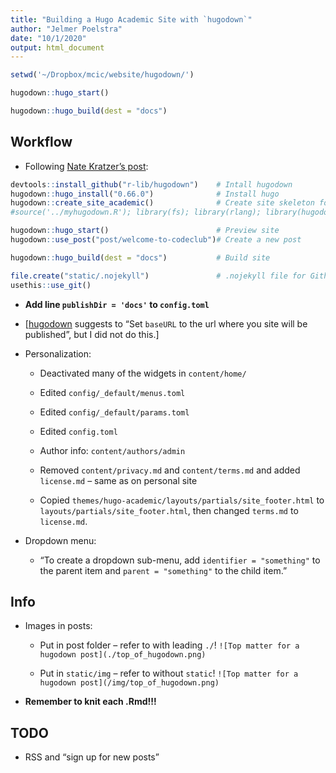 ```yaml
---
title: "Building a Hugo Academic Site with `hugodown`"
author: "Jelmer Poelstra"
date: "10/1/2020"
output: html_document
---
```


```r
setwd('~/Dropbox/mcic/website/hugodown/')

hugodown::hugo_start()

hugodown::hugo_build(dest = "docs")
```

## Workflow

-   Following [Nate Kratzer's post](https://www.natekratzer.com/post/using_hugodown/):

```r
devtools::install_github("r-lib/hugodown")    # Intall hugodown
hugodown::hugo_install("0.66.0")              # Install hugo
hugodown::create_site_academic()              # Create site skeleton for academic theme
#source('../myhugodown.R'); library(fs); library(rlang); library(hugodown); create_site_academic2() # Needed because of error

hugodown::hugo_start()                        # Preview site
hugodown::use_post("post/welcome-to-codeclub")# Create a new post

hugodown::hugo_build(dest = "docs")           # Build site

file.create("static/.nojekyll")               # .nojekyll file for Github
usethis::use_git()
```

-   **Add line `publishDir = 'docs'` to `config.toml`**

-   \[[hugodown](https://hugodown.r-lib.org/articles/deploy.html) suggests to "Set `baseURL` to the url where you site will be published", but I did not do this.\]

-   Personalization:

    -   Deactivated many of the widgets in `content/home/`

    -   Edited `config/_default/menus.toml`

    -   Edited `config/_default/params.toml`

    -   Edited `config.toml`

    -   Author info: `content/authors/admin`

    -   Removed `content/privacy.md` and `content/terms.md` and added `license.md` -- same as on personal site

    -   Copied `themes/hugo-academic/layouts/partials/site_footer.html` to `layouts/partials/site_footer.html`, then changed `terms.md` to `license.md`.

-   Dropdown menu:

    -   "To create a dropdown sub-menu, add `identifier = "something"` to the parent item and `parent = "something"` to the child item."

## Info

-   Images in posts:

    -   Put in post folder -- refer to with leading `./`!
        `![Top matter for a hugodown post](./top_of_hugodown.png)`

    -   Put in `static/img` -- refer to without `static`!
        `![Top matter for a hugodown post](/img/top_of_hugodown.png)`

-   **Remember to knit each .Rmd!!!**

## TODO

-   RSS and "sign up for new posts"
